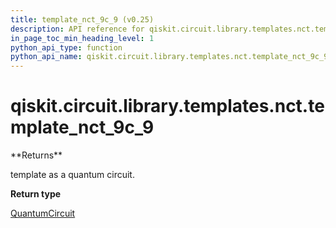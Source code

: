 ```yaml
---
title: template_nct_9c_9 (v0.25)
description: API reference for qiskit.circuit.library.templates.nct.template_nct_9c_9 in qiskit v0.25
in_page_toc_min_heading_level: 1
python_api_type: function
python_api_name: qiskit.circuit.library.templates.nct.template_nct_9c_9
---
```


<span id="qiskit-circuit-library-templates-nct-template-nct-9c-9" />

# qiskit.circuit.library.templates.nct.template\_nct\_9c\_9

<Function id="qiskit.circuit.library.templates.nct.template_nct_9c_9" isDedicatedPage={true} github="https://github.com/qiskit/qiskit/tree/stable/0.17/qiskit/circuit/library/templates/nct/template_nct_9c_9.py" signature="template_nct_9c_9()">
  **Returns**

  template as a quantum circuit.

  **Return type**

  [QuantumCircuit](qiskit.circuit.QuantumCircuit "qiskit.circuit.QuantumCircuit")
</Function>

